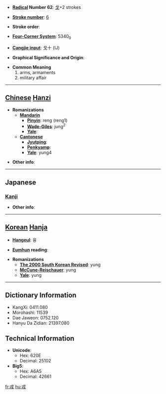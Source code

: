 * '''[[Wiktionary:Chinese radical index| Radical]] Number 62''': [[Wiktionary:Chinese radical index 戈|戈]]+2 strokes

* '''[[Wiktionary:Chinese total strokes index|Stroke number]]''': [[Wiktionary:Chinese total strokes index 6|6]]

* '''Stroke order''': 

* '''[[Wiktionary:Chinese four corner index|Four-Corner System]]''': 5340<sub>0</sub>

* '''[[Wiktionary:Chinese Cangjie index|Cangjie input]]''': 戈十 (IJ)

* '''Graphical Significance and Origin''': 

* '''Common Meaning'''
*#arms, armaments
*# military affair


----

== [[Chinese]] [[Hanzi]] ==

* '''Romanizations'''
** '''[[Mandarin]]'''
*** '''[[Pinyin]]''': reng (reng1)
*** '''[[Wade-Giles]]''': jung<sup>2</sup>
*** '''[[Yale]]''': 
** '''[[Cantonese]]'''
*** '''[[Jyutping]]''':
*** '''[[Penkyamp]]''': 
*** '''[[Yale]]''': yung4

* '''Other info''': 

----

==Japanese==
===[[Kanji]]===
{{kanji|on readings=[[じゅう]] (jū)
|kun readings=[[つわもの]] (tsuwamono), [[えびす]] (ebisu)
}}

* '''Other info''':  

----

== [[Korean]] [[Hanja]] ==

* '''[[Hangeul]]''': 융

* '''[[Eumhun]] reading''': 

* '''Romanizations'''
** '''[[The 2000 South Korean Revised Romanization|The 2000 South Korean Revised]]''': yung
** '''[[McCune-Reischauer]]''': yung
** '''[[Yale]]''': yung

----

== Dictionary Information ==

* KangXi: 0411.080
* Morohashi: 11539
* Dae Jaweon: 0752.120
* Hanyu Da Zidian: 21397.080

== Technical Information ==

* '''Unicode''':
** Hex: 620E
** Decimal: 25102
* '''Big5''':
** Hex: A6A5
** Decimal: 42661

[[fr:戎]]
[[hu:戎]]